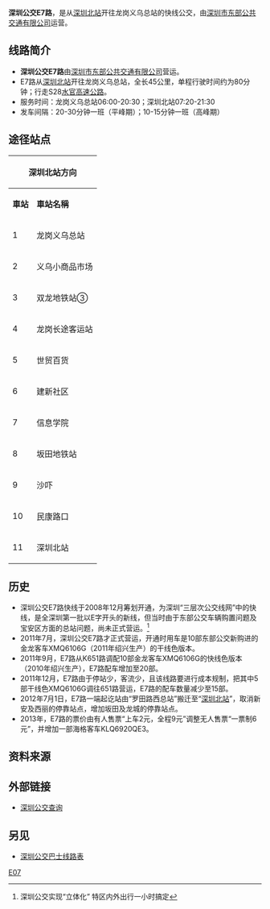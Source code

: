 {{citation style|time=2018-01-19T14:23:10+00:00}}
{{Infobox Bus Route
| number=深圳公交E7路
| image=[[File:深圳公交E7路金龙XMQ6106G干线版.jpg|300px]] 
| operator=[[深圳市东部公共交通有限公司|深圳市东部公共交通有限公司]] 
| garage=深圳市东部公共交通有限公司一公司宝龙车队
| length=45km
| via=沙吓、坂田地铁站、建新社区、世贸百货、[[双龙站|双龙地铁站]]
| time=80分钟
| start=[[深圳北站|深圳北站]]
| end=龙岗义乌总站
| level=龙岗义乌总站06:30-20:30<br/>深圳北站7:20-21:30
| frequency=20-30分钟一班（平峰期）<br/>10-15分钟一班（高峰期）
| vehicle=比亚迪客车CK6120LLEV
| Fare=上车￥6
| bgcolor=yellow
| fontcolor=black
| compete=[[深圳公交M447路|M447路]]
}}
'''深圳公交E7路'''，是从[[深圳北站|深圳北站]]开往龙岗义乌总站的快线公交，由[[深圳市东部公共交通有限公司|深圳市东部公共交通有限公司]]运营。

== 线路简介 ==
* '''深圳公交E7路'''由[[深圳市东部公共交通有限公司|深圳市东部公共交通有限公司]]营运。
* E7路从[[深圳北站|深圳北站]]开往龙岗义乌总站，全长45公里，单程行驶时间约为80分钟；行走S28[[水官高速公路|水官高速公路]]。
* 服务时间：龙岗义乌总站06:00-20:30；深圳北站07:20-21:30
* 发车间隔：20-30分钟一班（平峰期）；10-15分钟一班（高峰期）

== 途径站点 ==
{| class="wikitable" style="text-align: center"
! colspan="3" | 深圳北站方向 !! colspan="3" | 龙岗义乌总站方向
|-
| '''車站'''||'''車站名稱'''||'''位置'''||'''車站'''||'''車站名稱'''||'''位置'''
|-
| 1||龙岗义乌总站||同富路|| 1||深圳北站||深圳北站东广场
|-
| 2||义乌小商品市场||鸿基路|| 2||民康路口||民治大道
|-
| 3||双龙地铁站③||龙岗大道|| 3||沙吓||民治大道
|-
| 4||龙岗长途客运站||龙岗大道|| 4||坂田地铁站||布龙路
|-
| 5||世贸百货||龙翔大道|| 5||信息学院①||龙翔大道
|-
| 6||建新社区||龙翔大道|| 6||建新社区||龙翔大道
|-
| 7||信息学院||龙翔大道|| 7||世贸百货||龙翔大道
|-
| 8||坂田地铁站||布龙路|| 8||龙岗长途客运站||龙岗大道
|-
| 9||沙吓||民治大道|| 9||双龙地铁站③||龙岗大道
|-
| 10||民康路口||民治大道|| 10||义乌小商品市场||鸿基路
|-
| 11||深圳北站||深圳北站东广场|| 11||龙岗义乌总站||同富路
|}
</div></div>

== 历史 ==
* 深圳公交E7路快线于2008年12月筹划开通，为深圳“三层次公交线网”中的快线，是全深圳第一批以E字开头的新线，但当时由于东部公交车辆购置问题及宝安区方面的总站问题，尚未正式营运。<ref>{{cite web |url=http://www.oeeee.com/a/20081226/679762.html |title=存档副本 |accessdate=2012年2月17日 |deadurl=yes |archiveurl=https://web.archive.org/web/20160304083539/http://www.oeeee.com/a/20081226/679762.html |archivedate=2016年3月4日 |df= }} 深圳公交实现“立体化” 特区内外出行一小时搞定</ref>
* 2011年7月，深圳公交E7路才正式营运，开通时用车是10部东部公交新购进的金龙客车XMQ6106G（2011年绍兴生产）的干线色版本。
* 2011年9月，E7路从K651路调配10部金龙客车XMQ6106G的快线色版本（2010年绍兴生产），E7路配车增加至20部。
* 2011年12月，E7路由于停站少，客流少，且该线路要进行成本规制，把其中5部干线色XMQ6106G调往651路营运，E7路的配车数量减少至15部。
* 2012年7月1日，E7路一端起讫站由“罗田路西总站”搬迁至“[[深圳北站|深圳北站]]”，取消新安及西丽的停靠站点，增加坂田及龙城的停靠站点。
* 2013年，E7路的票价由有人售票“上车2元，全程9元”调整无人售票“一票制6元”，并增加一部海格客车KLQ6920QE3。

==资料来源==
{{reflist}}

== 外部链接 ==
* [http://shenzhen.8684.cn/ 深圳公交查询] {{Wayback|url=http://shenzhen.8684.cn/ |date=20210127221611 }}

==另见==
*[[深圳公交巴士线路表|深圳公交巴士线路表]]

[[Category:深圳公交线路|E07]]